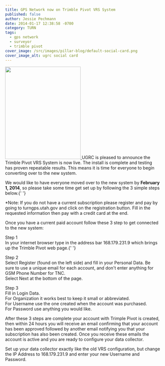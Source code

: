 ```yaml
---
title: GPS Network now on Trimble Pivot VRS System
published: false
author: Jessie Pechmann
date: 2014-01-17 12:38:58 -0700
category: TURN
tags:
  - gps network
  - surveyor
  - trimble pivot
cover_image: /src/images/pillar-blog/default-social-card.png
cover_image_alt: ugrc social card
---
```



<p>
  <a href="/images/404.png">
    <img src="/images/404.png" alt="" title="TURNGPS_BG2014_web" width="245" height="300" class="inline-text-right" />
  </a>
  UGRC is pleased to announce the Trimble Pivot VRS System is now live. The install is complete and testing has proven
  repeatable results. This means it is time for everyone to begin converting over to the new system.
</p>
<p>
  We would like to have everyone moved over to the new system by <strong>February 1, 2014</strong>, so please take some
  time get set up by following the 3 simple steps below.{' '}
</p>
<p>
  *Note: If you do not have a current subscription please register and pay by going to turngps.utah.gov and click on the
  registration button. Fill in the requested information then pay with a credit card at the end.
</p>
<p>Once you have a current paid account follow these 3 step to get connected to the new system:</p>
<p>
  Step 1<br />
  In your internet browser type in the address bar 168.179.231.9 which brings up the Trimble Pivot web page.{' '}
</p>
<p>
  Step 2<br />
  Select Register (found on the left side) and fill in your Personal Data. Be sure to use a unique email for each
  account, and don't enter anything for GSM Phone Number for TNC.
  <br />
  Select Next at the bottom of the page.
</p>
<p>
  Step 3<br />
  Fill in Login Data.
  <br />
  For Organization it works best to keep it small or abbreviated.
  <br />
  For Username use the one created when the account was purchased.
  <br />
  For Password use anything you would like.
</p>
<p>
  After these 3 steps are complete your account with Trimple Pivot is created, then within 24 hours you will receive an
  email confirming that your account has been approved followed by another email notifying you that your subscription
  has also been created. Once you receive these emails the account is active and you are ready to configure your data
  collector.
</p>
<p>
  Set up your data collector exactly like the old VRS configuration, but change the IP Address to 168.179.231.9 and
  enter your new Username and Password.
</p>

<Contacts subject={frontmatter.title} contactKey="turn" />
